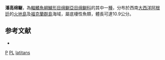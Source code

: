 {{Speciesbox
| taxon = Phucocoetes latitans
| binomial_authority = [[Jenyns|Jenyns]], 1842
| status = LC
| status_system = IUCN3.1
| synonyms = *''Lycodes flavus''<br /><small>Boulenger, 1900</small>
*''Phucocoetes platei''<br /><small>Steindachner, 1898</small>
}}

'''潘高绵鳚'''，為[[輻鰭魚綱|輻鰭魚綱]][[鱸形目|鱸形目]][[绵鳚亞目|绵鳚亞目]][[绵鳚科|绵鳚科]]的其中一[[種|種]]，分布於西南[[大西洋|大西洋]][[阿根廷|阿根廷]]的[[火地島|火地島]]及[[福克蘭群島|福克蘭群島]]海域，屬底棲性魚類，體長可達10.9公分。

==参考文献==
*{{FishBase_species|genus=Phucocoetes|species=latitans|year=2012|month=3}}

{{鱸形目小作品}}

{{Taxonbar}}
[[Category:1842年描述的鱼类|P]]
[[Category:IUCN红色名录无危物种|PL]]
[[Category:潘高绵鳚属|latitans]]